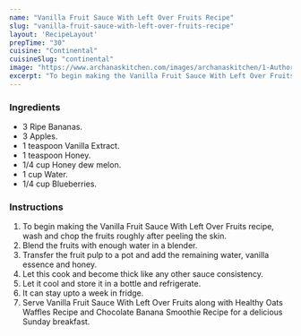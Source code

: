 ---
name: "Vanilla Fruit Sauce With Left Over Fruits Recipe"
slug: "vanilla-fruit-sauce-with-left-over-fruits-recipe"
layout: 'RecipeLayout'
prepTime: "30"
cuisine: "Continental"
cuisineSlug: "continental"
image: "https://www.archanaskitchen.com/images/archanaskitchen/1-Author/Neeru_Srikanth/Vanilla_Fruit_Sauce_with_Left_over_fruits_original.jpg"
excerpt: "To begin making the Vanilla Fruit Sauce With Left Over Fruits recipe, wash and chop the fruits roughly after peeling the skin"
---

### Ingredients

- 3 Ripe Bananas.
- 3 Apples.
- 1 teaspoon Vanilla Extract.
- 1 teaspoon Honey.
- 1/4 cup Honey dew melon.
- 1 cup Water.
- 1/4 cup Blueberries.

### Instructions

1. To begin making the Vanilla Fruit Sauce With Left Over Fruits recipe, wash and chop the fruits roughly after peeling the skin.
1. Blend the fruits with enough water in a blender.
1. Transfer the fruit pulp to a pot and add the remaining water, vanilla essence and honey.
1. Let this cook and become thick like any other sauce consistency.
1. Let it cool and store it in a bottle and refrigerate.
1. It can stay upto a week in fridge.
1. Serve Vanilla Fruit Sauce With Left Over Fruits along with Healthy Oats Waffles Recipe and Chocolate Banana Smoothie Recipe for a delicious Sunday breakfast.
